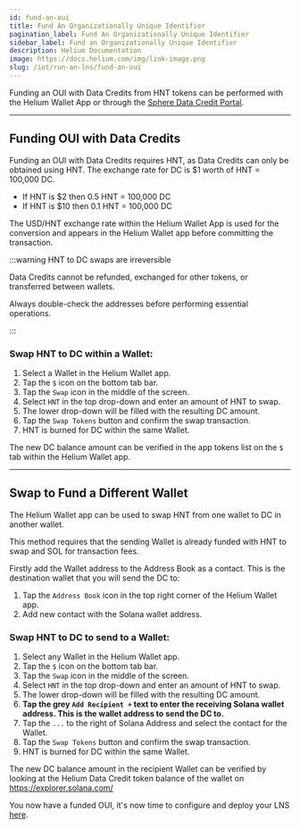 ```yaml
---
id: fund-an-oui
title: Fund An Organizationally Unique Identifier
pagination_label: Fund An Organizationally Unique Identifier
sidebar_label: Fund an Organizationally Unique Identifier
description: Helium Documentation
image: https://docs.helium.com/img/link-image.png
slug: /iot/run-an-lns/fund-an-oui
---
```


Funding an OUI with Data Credits from HNT tokens can be performed with the Helium Wallet App or
through the [Sphere Data Credit Portal](https://docs.helium.com/tokens/data-credit-portal).

---

## Funding OUI with Data Credits

Funding an OUI with Data Credits requires HNT, as Data Credits can only be obtained using HNT. The
exchange rate for DC is $1 worth of HNT = 100,000 DC.

- If HNT is $2 then 0.5 HNT = 100,000 DC
- If HNT is $10 then 0.1 HNT = 100,000 DC

The USD/HNT exchange rate within the Helium Wallet App is used for the conversion and appears in the
Helium Wallet app before committing the transaction.

:::warning HNT to DC swaps are irreversible

Data Credits cannot be refunded, exchanged for other tokens, or transferred between wallets.

Always double-check the addresses before performing essential operations.

:::

### Swap HNT to DC within a Wallet:

1. Select a Wallet in the Helium Wallet app.
1. Tap the `$` icon on the bottom tab bar.
1. Tap the `Swap` icon in the middle of the screen.
1. Select `HNT` in the top drop-down and enter an amount of HNT to swap.
1. The lower drop-down will be filled with the resulting DC amount.
1. Tap the `Swap Tokens` button and confirm the swap transaction.
1. HNT is burned for DC within the same Wallet.

The new DC balance amount can be verified in the app tokens list on the `$` tab within the Helium
Wallet app.

---

## Swap to Fund a Different Wallet

The Helium Wallet app can be used to swap HNT from one wallet to DC in another wallet.

This method requires that the sending Wallet is already funded with HNT to swap and SOL for
transaction fees.

Firstly add the Wallet address to the Address Book as a contact. This is the destination wallet that
you will send the DC to:

1. Tap the `Address Book` icon in the top right corner of the Helium Wallet app.
1. Add new contact with the Solana wallet address.

### Swap HNT to DC to send to a Wallet:

1. Select any Wallet in the Helium Wallet app.
1. Tap the `$` icon on the bottom tab bar.
1. Tap the `Swap` icon in the middle of the screen.
1. Select `HNT` in the top drop-down and enter an amount of HNT to swap.
1. The lower drop-down will be filled with the resulting DC amount.
1. **Tap the grey `Add Recipient +` text to enter the receiving Solana wallet address. This is the
   wallet address to send the DC to.**
1. Tap the `...` to the right of Solana Address and select the contact for the Wallet.
1. Tap the `Swap Tokens` button and confirm the swap transaction.
1. HNT is burned for DC within the same Wallet.

The new DC balance amount in the recipient Wallet can be verified by looking at the Helium Data
Credit token balance of the wallet on https://explorer.solana.com/

You now have a funded OUI, it's now time to configure and deploy your LNS
[here](configure-chirpstack).
